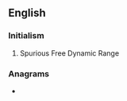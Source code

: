 ==English==

===Initialism===
{{rfc-header|Initialism}}
{{head|en|initialism}}
# Spurious Free Dynamic Range

===Anagrams===
* {{anagrams|en|DRFs|RDFs|RFDS}}